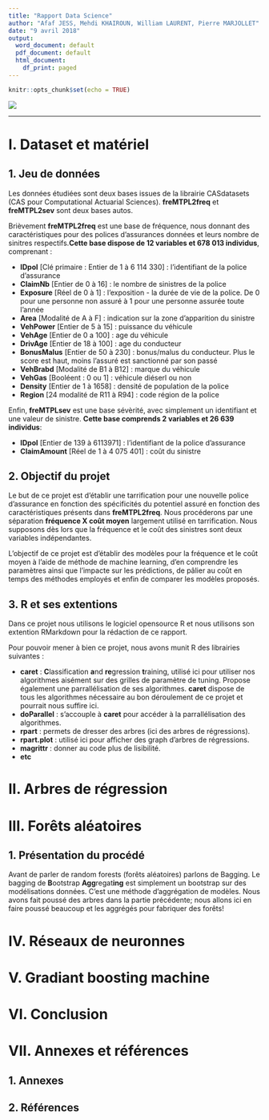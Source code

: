 ---
title: "Rapport Data Science"
author: "Afaf JESS, Mehdi KHAIROUN, William LAURENT, Pierre MARJOLLET"
date: "9 avril 2018"
output:
  word_document: default
  pdf_document: default
  html_document:
    df_print: paged
---
```{r setup, include=FALSE}
knitr::opts_chunk$set(echo = TRUE)
```

![](images/logoisfa.jpg) 

***

# I. Dataset et matériel

## 1. Jeu de données

Les données étudiées sont deux bases issues de la librairie CASdatasets (CAS pour Computational Actuarial Sciences). **freMTPL2freq** et **freMTPL2sev** sont deux bases autos.

Brièvement **freMTPL2freq** est une base de fréquence, nous donnant des caractéristiques pour des polices d'assurances données et leurs nombre de sinitres respectifs.**Cette base dispose de 12 variables et 678 013 individus**, comprenant :

* **IDpol** [Clé primaire : Entier de 1 à 6 114 330] : l'identifiant de la police d'assurance
* **ClaimNb** [Entier de 0 à 16] : le nombre de sinistres de la police
* **Exposure** [Réel de 0 à 1] : l'exposition - la durée de vie de la police. De 0 pour une personne non assuré à 1 pour une personne assurée toute l'année
* **Area** [Modalité de A à F] : indication sur la zone d'apparition du sinistre
* **VehPower** [Entier de 5 à 15] : puissance du véhicule
* **VehAge** [Entier de 0 a 100] : age du véhicule
* **DrivAge** [Entier de 18 à 100] : age du conducteur
* **BonusMalus** [Entier de 50 à 230] : bonus/malus du conducteur. Plus le score est haut, moins l'assuré est sanctionné par son passé
* **VehBrabd** [Modalité de B1 à B12] : marque du véhicule
* **VehGas** [Booléent : 0 ou 1] : véhicule diéserl ou non
* **Density** [Entier de 1 à 1658] : densité de population de la police
* **Region** [24 modalité de R11 à R94] : code région de la police

Enfin, **freMTPLsev** est une base sévèrité, avec simplement un identifiant et une valeur de sinistre. **Cette base comprends 2 variables et 26 639 individus**:

* **IDpol** [Entier de 139 à 6113971] : l'identifiant de la police d'assurance
* **ClaimAmount** [Réel de 1 à 4 075 401] : coût du sinistre

## 2. Objectif du projet

Le but de ce projet est d'établir une tarrification pour une nouvelle police d'assurance en fonction des spécificités du potentiel assuré en fonction des caractéristiques présents dans **freMTPL2freq**. Nous procéderons par une séparation **fréquence X coût moyen** largement utilisé en tarrification. Nous supposons dès lors que la fréquence et le coût des sinistres sont deux variables indépendantes.

L'objectif de ce projet est d'établir des modèles pour la fréquence et le coût moyen à l'aide de méthode de machine learning, d'en comprendre les paramètres ainsi que l'impacte sur les prédictions, de pâlier au coût en temps des méthodes employés et enfin de comparer les modèles proposés.

## 3. R et ses extentions

Dans ce projet nous utilisons le logiciel opensource R et nous utilisons son extention RMarkdown pour la rédaction de ce rapport.

Pour pouvoir mener à bien ce projet, nous avons munit R des librairies suivantes :

* **caret** : **C**lassification **a**nd **re**gression **t**raining, utilisé ici pour utiliser nos algorithmes aisément sur des grilles de paramètre de tuning. Propose également une parrallélisation de ses algorithmes. **caret** dispose de tous les algorithmes nécessaire au bon déroulement de ce projet et pourrait nous suffire ici.
* **doParallel** : s'accouple à **caret** pour accéder à la parrallélisation des algorithmes.
* **rpart** : permets de dresser des arbres (ici des arbres de régressions).
* **rpart.plot** : utilisé ici pour afficher des graph d'arbres de régressions.
* **magrittr** : donner au code plus de lisibilité.
* **etc**

# II. Arbres de régression

# III. Forêts aléatoires

## 1. Présentation du procédé

Avant de parler de random forests (forêts aléatoires) parlons de Bagging. Le bagging de **B**ootstrap **Agg**regat**ing** est simplement un bootstrap sur des modélisations données. C'est une méthode d'aggrégation de modèles. Nous avons fait poussé des arbres dans la partie précédente; nous allons ici en faire poussé beaucoup et les aggrégés pour fabriquer des forêts!



# IV. Réseaux de neuronnes

# V. Gradiant boosting machine

# VI. Conclusion 

# VII. Annexes et références

## 1. Annexes

## 2. Références
